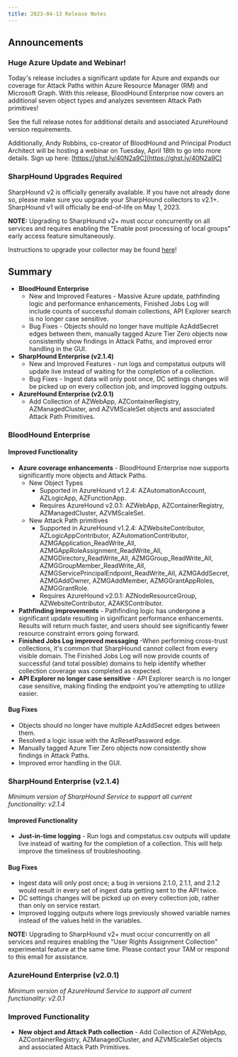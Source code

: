```yaml
---
title: 2023-04-13 Release Notes
---
```


## Announcements

### Huge Azure Update and Webinar!

Today's release includes a significant update for Azure and expands our coverage for Attack Paths within Azure Resource Manager (RM) and Microsoft Graph. With this release, BloodHound Enterprise now covers an additional seven object types and analyzes seventeen Attack Path primitives!

See the full release notes for additional details and associated AzureHound version requirements.

Additionally, Andy Robbins, co-creator of BloodHound and Principal Product Architect will be hosting a webinar on Tuesday, April 18th to go into more details. Sign up here: [https://ghst.ly/40N2a9C](https://ghst.ly/40N2a9C)

### SharpHound Upgrades Required

SharpHound v2 is officially generally available. If you have not already done so, please make sure you upgrade your SharpHound collectors to v2.1+. SharpHound v1 will officially be end-of-life on May 1, 2023.

**NOTE:** Upgrading to SharpHound v2+ must occur concurrently on all services and requires enabling the "Enable post processing of local groups" early access feature simultaneously.

Instructions to upgrade your collector may be found [here](/collect-data/sharphound/install/install-and-upgrade)!

## Summary

* **BloodHound Enterprise**
  * New and Improved Features - Massive Azure update, pathfinding logic and performance enhancements, Finished Jobs Log will include counts of successful domain collections, API Explorer search is no longer case sensitive.
  * Bug Fixes - Objects should no longer have multiple AzAddSecret edges between them, manually tagged Azure Tier Zero objects now consistently show findings in Attack Paths, and improved error handling in the GUI.
* **SharpHound Enterprise (v2.1.4)**
  * New and Improved Features - run logs and compstatus outputs will update live instead of waiting for the completion of a collection.
  * Bug Fixes - Ingest data will only post once, DC settings changes will be picked up on every collection job, and improved logging outputs.
* **AzureHound Enterprise (v2.0.1)**
  * Add Collection of AZWebApp, AZContainerRegistry, AZManagedCluster, and AZVMScaleSet objects and associated Attack Path Primitives.

### BloodHound Enterprise

#### Improved Functionality

* **Azure coverage enhancements** - BloodHound Enterprise now supports significantly more objects and Attack Paths.
  * New Object Types
    * Supported in AzureHound v1.2.4: AZAutomationAccount, AZLogicApp, AZFunctionApp.
    * Requires AzureHound v2.0.1: AZWebApp, AZContainerRegistry, AZManagedCluster, AZVMScaleSet.
  * New Attack Path primitives
    * Supported in AzureHound v1.2.4: AZWebsiteContributor, AZLogicAppContributor, AZAutomationContributor, AZMGApplication\_ReadWrite\_All, AZMGAppRoleAssignment\_ReadWrite\_All, AZMGDirectory\_ReadWrite\_All, AZMGGroup\_ReadWrite\_All, AZMGGroupMember\_ReadWrite\_All, AZMGServicePrincipalEndpoint\_ReadWrite\_All, AZMGAddSecret, AZMGAddOwner, AZMGAddMember, AZMGGrantAppRoles, AZMGGrantRole.
    * Requires AzureHound v2.0.1: AZNodeResourceGroup, AZWebsiteContributor, AZAKSContributor.
* **Pathfinding improvements** - Pathfinding logic has undergone a significant update resulting in significant performance enhancements. Results will return much faster, and users should see significantly fewer resource constraint errors going forward.
* **Finished Jobs Log improved messaging** -When performing cross-trust collections, it's common that SharpHound cannot collect from every visible domain. The Finished Jobs Log will now provide counts of successful (and total possible) domains to help identify whether collection coverage was completed as expected.
* **API Explorer no longer case sensitive** - API Explorer search is no longer case sensitive, making finding the endpoint you're attempting to utilize easier.

#### Bug Fixes

* Objects should no longer have multiple AzAddSecret edges between them.
* Resolved a logic issue with the AzResetPassword edge.
* Manually tagged Azure Tier Zero objects now consistently show findings in Attack Paths.
* Improved error handling in the GUI.

### SharpHound Enterprise (v2.1.4)

*Minimum version of SharpHound Service to support all current functionality: v2.1.4*

#### Improved Functionality

* **Just-in-time logging** - Run logs and compstatus.csv outputs will update live instead of waiting for the completion of a collection. This will help improve the timeliness of troubleshooting.

#### Bug Fixes

* Ingest data will only post once; a bug in versions 2.1.0, 2.1.1, and 2.1.2 would result in every set of ingest data getting sent to the API twice.
* DC settings changes will be picked up on every collection job, rather than only on service restart.
* Improved logging outputs where logs previously showed variable names instead of the values held in the variables.

**NOTE:** Upgrading to SharpHound v2+ must occur concurrently on all services and requires enabling the "User Rights Assignment Collection" experimental feature at the same time. Please contact your TAM or respond to this email for assistance.

### AzureHound Enterprise (v2.0.1)

*Minimum version of AzureHound Service to support all current functionality: v2.0.1*

### Improved Functionality

* **New object and Attack Path collection** - Add Collection of AZWebApp, AZContainerRegistry, AZManagedCluster, and AZVMScaleSet objects and associated Attack Path Primitives.
